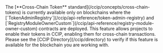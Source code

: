
<Aside type="note" title="Cross-Chain Token (CCT)">
  The [**Cross-Chain Token** standard](/ccip/concepts/cross-chain-tokens) is currently available only on blockchains
  where the [`TokenAdminRegistry`](/ccip/api-reference/token-admin-registry) and
  [`RegistryModuleOwnerCustom`](/ccip/api-reference/registry-module-owner-custom) contracts are deployed. This feature
  allows projects to enable their tokens in CCIP, enabling them for cross-chain transactions. Please see the [CCIP
  Directory](/ccip/directory) to verify if this feature is available for the blockchain you are working with.
</Aside>
